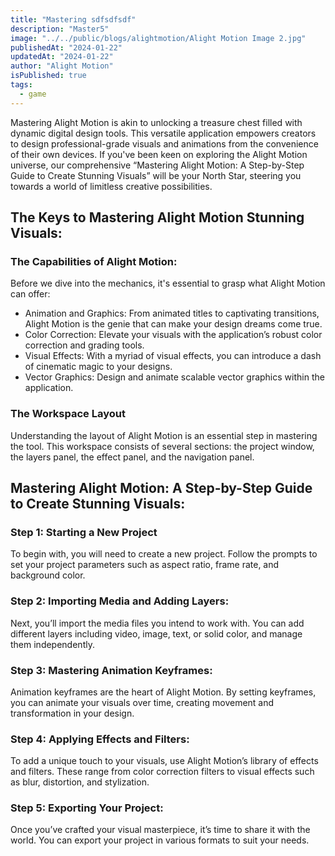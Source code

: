---
title: "Mastering sdfsdfsdf"
description: "Master5"
image: "../../public/blogs/alightmotion/Alight Motion Image 2.jpg"
publishedAt: "2024-01-22"
updatedAt: "2024-01-22"
author: "Alight Motion"
isPublished: true
tags:
  - game
---

Mastering Alight Motion is akin to unlocking a treasure chest filled with dynamic digital design tools. This versatile application empowers creators to design professional-grade visuals and animations from the convenience of their own devices. If you've been keen on exploring the Alight Motion universe, our comprehensive “Mastering Alight Motion: A Step-by-Step Guide to Create Stunning Visuals” will be your North Star, steering you towards a world of limitless creative possibilities.

## The Keys to Mastering Alight Motion Stunning Visuals:
### The Capabilities of Alight Motion:
Before we dive into the mechanics, it's essential to grasp what Alight Motion can offer:

- Animation and Graphics: From animated titles to captivating transitions, Alight Motion is the genie that can make your design dreams come true.
- Color Correction: Elevate your visuals with the application’s robust color correction and grading tools.
- Visual Effects: With a myriad of visual effects, you can introduce a dash of cinematic magic to your designs.
- Vector Graphics: Design and animate scalable vector graphics within the application.

### The Workspace Layout

Understanding the layout of Alight Motion is an essential step in mastering the tool. This workspace consists of several sections: the project window, the layers panel, the effect panel, and the navigation panel.

## Mastering Alight Motion: A Step-by-Step Guide to Create Stunning Visuals:
### Step 1: Starting a New Project
To begin with, you will need to create a new project. Follow the prompts to set your project parameters such as aspect ratio, frame rate, and background color.

### Step 2: Importing Media and Adding Layers:
Next, you’ll import the media files you intend to work with. You can add different layers including video, image, text, or solid color, and manage them independently.

### Step 3: Mastering Animation Keyframes:
Animation keyframes are the heart of Alight Motion. By setting keyframes, you can animate your visuals over time, creating movement and transformation in your design.

### Step 4: Applying Effects and Filters:
To add a unique touch to your visuals, use Alight Motion’s library of effects and filters. These range from color correction filters to visual effects such as blur, distortion, and stylization.

### Step 5: Exporting Your Project:
Once you’ve crafted your visual masterpiece, it’s time to share it with the world. You can export your project in various formats to suit your needs.

